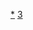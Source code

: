{{catnav|頁面分類|維基百科模板|按内容分类的模板|哲學模板}}
{{Catnav|頁面分類|哲学|超自然現象}}

{{Template category}}

[[Category:超自然現象|*]]
[[Category:哲學與思想模板|3]]